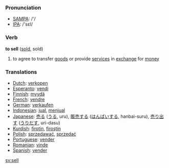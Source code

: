 === Pronunciation ===
*[[w:SAMPA|SAMPA]]: /'/
*[[w:IPA|IPA]]: /'sεl/

=== Verb ===

'''to sell''' ([[sold]], sold)

# to agree to transfer [[good]]s or provide [[service]]s in [[exchange]] for [[money]]

=== Translations ===
*[[Dutch]]: [[verkopen]]
*[[Esperanto]]: [[vendi]]
*[[Finnish]]: [[myydä]]
*[[French]]: [[vendre]]
*[[German]]: [[verkaufen]]
*[[Indonesian]]: [[jual]], [[jual|menjual]]
*[[Japanese]]: [[売る]] ([[うる]], uru), [[販売]]する ([[はんばい]]する, hanbai-suru), [[売り出す]] ([[うりだす]], uri-dasu)
*[[Kurdish]]: [[firotin]], [[firoştin]]
*[[Polish]]: [[sprzedawać]], [[sprzedać]] 
*[[Portuguese]]: [[vender]]
*[[Romanian]]: [[vinde]]
*[[Spanish]]: [[vender]]

[[sv:sell]]